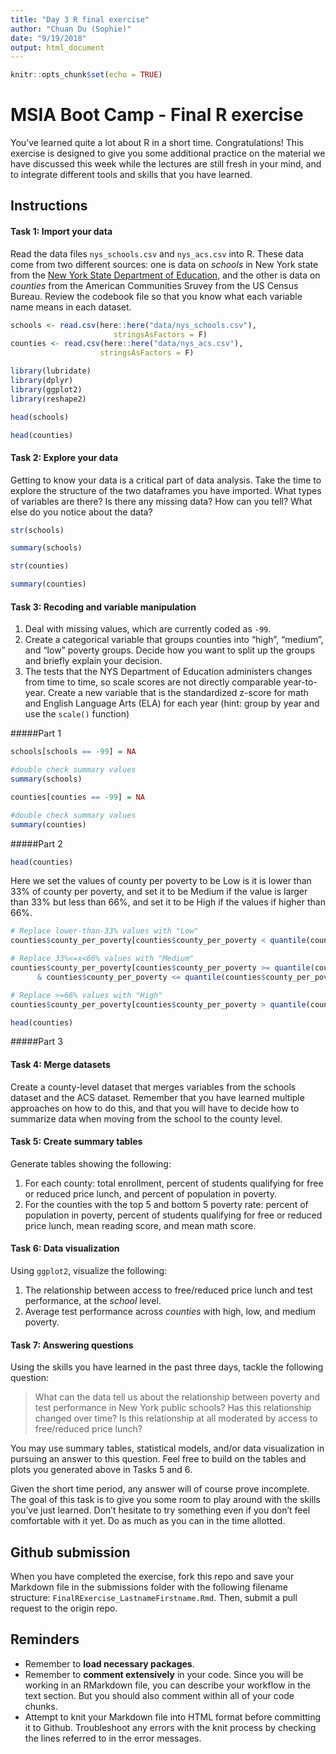 ```yaml
---
title: "Day 3 R final exercise"
author: "Chuan Du (Sophie)"
date: "9/19/2018"
output: html_document
---
```


```r
knitr::opts_chunk$set(echo = TRUE)
```

# MSIA Boot Camp - Final R exercise

You've learned quite a lot about R in a short time. Congratulations! This exercise is designed to give you some additional practice on the material we have discussed this week while the lectures are still fresh in your mind, and to integrate different tools and skills that you have learned.

## Instructions

#### Task 1: Import your data 

Read the data files `nys_schools.csv` and `nys_acs.csv` into R. These data come from two different sources: one is data on *schools* in New York state from the [New York State Department of Education](http://data.nysed.gov/downloads.php), and the other is data on *counties* from the American Communities Sruvey from the US Census Bureau. Review the codebook file so that you know what each variable name means in each dataset. 

```r
schools <- read.csv(here::here("data/nys_schools.csv"), 
                       stringsAsFactors = F)
counties <- read.csv(here::here("data/nys_acs.csv"), 
                    stringsAsFactors = F)
```

```r
library(lubridate)
library(dplyr)
library(ggplot2)
library(reshape2)
```

```r
head(schools)
```

```r
head(counties)
```


#### Task 2: Explore your data

Getting to know your data is a critical part of data analysis. Take the time to explore the structure of the two dataframes you have imported. What types of variables are there? Is there any missing data? How can you tell? What else do you notice about the data?

```r
str(schools)
```

```r
summary(schools)
```

```r
str(counties)
```

```r
summary(counties)
```


#### Task 3: Recoding and variable manipulation

1. Deal with missing values, which are currently coded as `-99`.
2. Create a categorical variable that groups counties into "high", "medium", and "low" poverty groups. Decide how you want to split up the groups and briefly explain your decision. 
3. The tests that the NYS Department of Education administers changes from time to time, so scale scores are not directly comparable year-to-year. Create a new variable that is the standardized z-score for math and English Language Arts (ELA) for each year (hint: group by year and use the `scale()` function)


#####Part 1

```r
schools[schools == -99] = NA
```

```r
#double check summary values
summary(schools)
```

```r
counties[counties == -99] = NA
```

```r
#double check summary values
summary(counties)
```

#####Part 2

```r
head(counties)
```

Here we set the values of county per poverty to be Low is it is lower than 33% of county per poverty, and set it to be Medium if the value is larger than 33% but less than 66%, and set it to be High if the values if higher than 66%.

```r
# Replace lower-than-33% values with "Low"
counties$county_per_poverty[counties$county_per_poverty < quantile(counties$county_per_poverty, 0.33, type = 1, na.rm = T)] <- "Low"

# Replace 33%<=x<66% values with "Medium"
counties$county_per_poverty[counties$county_per_poverty >= quantile(counties$county_per_poverty, 0.33, type = 1, na.rm = T)
      & counties$county_per_poverty <= quantile(counties$county_per_poverty, 0.66, type = 1, na.rm = T)] <- "Medium"

# Replace >=66% values with "High"
counties$county_per_poverty[counties$county_per_poverty > quantile(counties$county_per_poverty, 0.66, type = 1, na.rm = T)] <- "High"
```

```r
head(counties)
```

#####Part 3


#### Task 4: Merge datasets

Create a county-level dataset that merges variables from the schools dataset and the ACS dataset. Remember that you have learned multiple approaches on how to do this, and that you will have to decide how to summarize data when moving from the school to the county level.

#### Task 5: Create summary tables

Generate tables showing the following:

1. For each county: total enrollment, percent of students qualifying for free or reduced price lunch, and percent of population in poverty.
2. For the counties with the top 5 and bottom 5 poverty rate: percent of population in poverty, percent of students qualifying for free or reduced price lunch, mean reading score, and mean math score.

#### Task 6: Data visualization

Using `ggplot2`, visualize the following:

1. The relationship between access to free/reduced price lunch and test performance, at the *school* level.
2. Average test performance across *counties* with high, low, and medium poverty.

#### Task 7: Answering questions

Using the skills you have learned in the past three days, tackle the following question: 

> What can the data tell us about the relationship between poverty and test performance in New York public schools? Has this relationship changed over time? Is this relationship at all moderated by access to free/reduced price lunch?

You may use summary tables, statistical models, and/or data visualization in pursuing an answer to this question. Feel free to build on the tables and plots you generated above in Tasks 5 and 6.

Given the short time period, any answer will of course prove incomplete. The goal of this task is to give you some room to play around with the skills you've just learned. Don't hesitate to try something even if you don't feel comfortable with it yet. Do as much as you can in the time allotted.

## Github submission

When you have completed the exercise, fork this repo and save your Markdown file in the submissions folder with the following filename structure: `FinalRExercise_LastnameFirstname.Rmd`. Then, submit a pull request to the origin repo.

## Reminders

- Remember to **load necessary packages**.
- Remember to **comment extensively** in your code. Since you will be working in an RMarkdown file, you can describe your workflow in the text section. But you should also comment within all of your code chunks.
- Attempt to knit your Markdown file into HTML format before committing it to Github. Troubleshoot any errors with the knit process by checking the lines referred to in the error messages.
